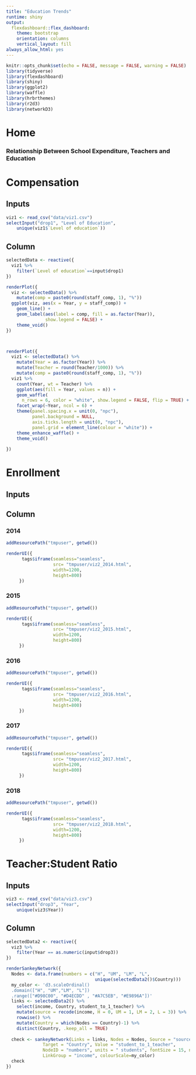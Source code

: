 ```yaml
---
title: "Education Trends"
runtime: shiny
output:
  flexdashboard::flex_dashboard:
    theme: bootstrap
    orientation: columns
    vertical_layout: fill
always_allow_html: yes
---
```


```r
knitr::opts_chunk$set(echo = FALSE, message = FALSE, warning = FALSE)
library(tidyverse)
library(flexdashboard)
library(shiny)
library(ggplot2)
library(waffle)
library(hrbrthemes)
library(r2d3)
library(networkD3)
```



Home {.tabset}
======================



### Relationship Between School Expenditure, Teachers and Education


Compensation {.tabset}
======================

Inputs {.sidebar}
-----------------------------------------------------------------------


```r
viz1 <- read_csv("data/viz1.csv")
selectInput("drop1", "Level of Education", 
    unique(viz1$`Level of education`))

```

Column
-----------------------------------------------------------------------

```r

selectedData <- reactive({
  viz1 %>%
    filter(`Level of education`==input$drop1)
})

renderPlot({
  viz <- selectedData() %>%
    mutate(comp = paste0(round(staff_comp, 1), "%"))
  ggplot(viz, aes(x = Year, y = staff_comp)) +
    geom_line() +
    geom_label(aes(label = comp, fill = as.factor(Year)),
               show.legend = FALSE) +
    theme_void()
})



renderPlot({
  viz1 <- selectedData() %>%
    mutate(Year = as.factor(Year)) %>%
    mutate(Teacher = round(Teacher/1000)) %>%
    mutate(comp = paste0(round(staff_comp, 1), "%"))
  viz1 %>%
    count(Year, wt = Teacher) %>%
    ggplot(aes(fill = Year, values = n)) +
    geom_waffle(
      n_rows = 6, color = "white", show.legend = FALSE, flip = TRUE) +
    facet_wrap(~Year, ncol = 6) +
    theme(panel.spacing.x = unit(0, "npc"),
          panel.background = NULL,
          axis.ticks.length = unit(0, "npc"),
          panel.grid = element_line(colour = "white")) +
    theme_enhance_waffle() +
    theme_void()
  
})

```


Enrollment
======================

Inputs {.sidebar}
-----------------------------------------------------------------------




Column {.tabset}
-------------------------------------

### 2014

```r
addResourcePath("tmpuser", getwd())

renderUI({
      tags$iframe(seamless="seamless", 
                  src= "tmpuser/viz2_2014.html",
                  width=1200, 
                  height=800)
     })
```


### 2015

```r
addResourcePath("tmpuser", getwd())

renderUI({
      tags$iframe(seamless="seamless", 
                  src= "tmpuser/viz2_2015.html",
                  width=1200, 
                  height=800)
     })
```


### 2016

```r
addResourcePath("tmpuser", getwd())

renderUI({
      tags$iframe(seamless="seamless", 
                  src= "tmpuser/viz2_2016.html",
                  width=1200, 
                  height=800)
     })
```

### 2017

```r
addResourcePath("tmpuser", getwd())

renderUI({
      tags$iframe(seamless="seamless", 
                  src= "tmpuser/viz2_2017.html",
                  width=1200, 
                  height=800)
     })
```


### 2018

```r
addResourcePath("tmpuser", getwd())

renderUI({
      tags$iframe(seamless="seamless", 
                  src= "tmpuser/viz2_2018.html",
                  width=1200, 
                  height=800)
     })
```

Teacher:Student Ratio
======================

Inputs {.sidebar}
-----------------------------------------------------------------------

```r
viz3 <- read_csv("data/viz3.csv")
selectInput("drop3", "Year", 
    unique(viz3$Year))

```


Column {.tabset}
-------------------------------------

```r

selectedData2 <- reactive({
  viz3 %>%
    filter(Year == as.numeric(input$drop3))
})

renderSankeyNetwork({
  Nodes <- data.frame(numbers = c("H", "UM", "LM", "L",
                                  unique(selectedData2()$Country)))
  my_color <- 'd3.scaleOrdinal()
  .domain(["H", "UM","LM", "L"])
  .range(["#D98C00", "#D4ECDD" , "#A7C5EB", "#E9896A"])'
  links <- selectedData2() %>%
    select(income, Country, student_to_1_teacher) %>%
    mutate(source = recode(income, H = 0, UM = 1, LM = 2, L = 3)) %>%
    rowwise() %>%
    mutate(Country = which(Nodes == Country)-1) %>%
    distinct(Country, .keep_all = TRUE)
  
  check <- sankeyNetwork(Links = links, Nodes = Nodes, Source = "source",
              Target = "Country", Value = "student_to_1_teacher",
              NodeID = "numbers", units = " students", fontSize = 15, nodeWidth = 25,
              LinkGroup = "income", colourScale=my_color)
  check
})
  
```


